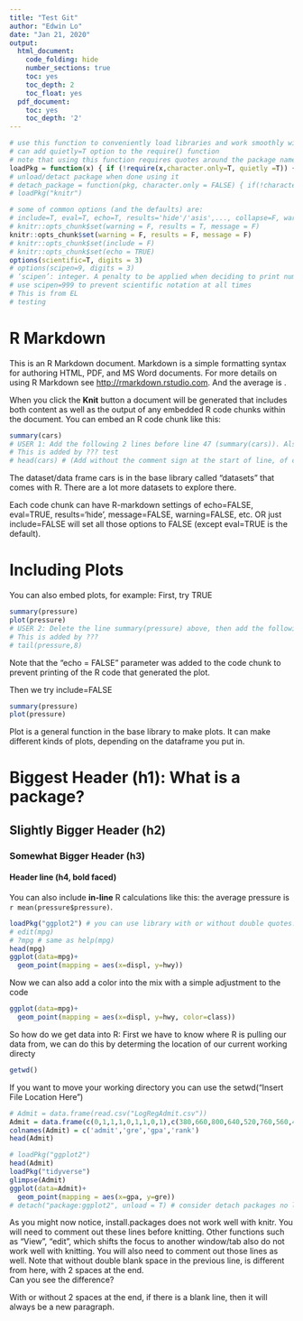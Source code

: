 ```yaml
---
title: "Test Git"
author: "Edwin Lo"
date: "Jan 21, 2020"
output:
  html_document:
    code_folding: hide
    number_sections: true
    toc: yes
    toc_depth: 2
    toc_float: yes
  pdf_document:
    toc: yes
    toc_depth: '2'
---
```


```r
# use this function to conveniently load libraries and work smoothly with knitting
# can add quietly=T option to the require() function
# note that using this function requires quotes around the package name, as you would when installing packages.
loadPkg = function(x) { if (!require(x,character.only=T, quietly =T)) { install.packages(x,dep=T,repos="http://cran.us.r-project.org"); if(!require(x,character.only=T)) stop("Package not found") } }
# unload/detact package when done using it
# detach_package = function(pkg, character.only = FALSE) { if(!character.only) { pkg <- deparse(substitute(pkg)) } search_item <- paste("package", pkg, sep = ":") while(search_item %in% search()) { detach(search_item, unload = TRUE, character.only = TRUE) } }
# loadPkg("knitr")
```

```r
# some of common options (and the defaults) are: 
# include=T, eval=T, echo=T, results='hide'/'asis',..., collapse=F, warning=T, message=T, error=T, cache=T, fig.width=6, fig.height=4, fig.dim=c(6,4) #inches, fig.align='left'/'center','right', 
# knitr::opts_chunk$set(warning = F, results = T, message = F)
knitr::opts_chunk$set(warning = F, results = F, message = F)
# knitr::opts_chunk$set(include = F)
# knitr::opts_chunk$set(echo = TRUE)
options(scientific=T, digits = 3) 
# options(scipen=9, digits = 3) 
# ‘scipen’: integer. A penalty to be applied when deciding to print numeric values in fixed or exponential notation.  Positive values bias towards fixed and negative towards scientific notation: fixed notation will be preferred unless it is more than ‘scipen’ digits wider.
# use scipen=999 to prevent scientific notation at all times
# This is from EL
# testing
```

# R Markdown

This is an R Markdown document. Markdown is a simple formatting syntax for authoring HTML, PDF, and MS Word documents. For more details on using R Markdown see <http://rmarkdown.rstudio.com>. And the average is .

When you click the **Knit** button a document will be generated that includes both content as well as the output of any embedded R code chunks within the document. You can embed an R code chunk like this:

```r
summary(cars)
# USER 1: Add the following 2 lines before line 47 (summary(cars)). Also add a comment with your initial so that others know you added that. Then commit to your branch.
# This is added by ??? test
# head(cars) # (Add without the comment sign at the start of line, of course). 
```

The dataset/data frame cars is in the base library called "datasets" that comes with R. There are a lot more datasets to explore there.

Each code chunk can have R-markdown settings of echo=FALSE, eval=TRUE, results='hide', message=FALSE, warning=FALSE, etc. OR just include=FALSE will set all those options to FALSE (except eval=TRUE is the default). 

# Including Plots

You can also embed plots, for example:
First, try TRUE
```r
summary(pressure)
plot(pressure)
# USER 2: Delete the line summary(pressure) above, then add the following 2 lines in place of it. Also add a comment with your initial so that others know you added that. Then commit to your branch.
# This is added by ???
# tail(pressure,8)
```



Note that the "echo = FALSE" parameter was added to the code chunk to prevent printing of the R code that generated the plot.

Then we try include=FALSE
```r
summary(pressure)
plot(pressure)
```

Plot is a general function in the base library to make plots. It can make different kinds of plots, depending on the dataframe you put in.  

# Biggest Header (h1): What is a package? 
## Slightly Bigger Header (h2)
### Somewhat Bigger Header (h3)
#### Header line (h4, bold faced)

You can also include **in-line** R calculations like this: the average pressure is `r mean(pressure$pressure)`.

```r
loadPkg("ggplot2") # you can use library with or without double quotes. But install.packages requires double quotes.
# edit(mpg)
# ?mpg # same as help(mpg)
head(mpg)
ggplot(data=mpg)+
  geom_point(mapping = aes(x=displ, y=hwy))
```

Now we can also add a color into the mix with a simple adjustment to the code
```r
ggplot(data=mpg)+
  geom_point(mapping = aes(x=displ, y=hwy, color=class))
```

So how do we get data into R: First we have to know where R is pulling our data from, we can do this by determing the location of our current working directy 

```r
getwd()
```

If you want to move your working directory you can use the setwd("Insert File Location Here")

```r
# Admit = data.frame(read.csv("LogRegAdmit.csv"))
Admit = data.frame(c(0,1,1,1,0,1,1,0,1),c(380,660,800,640,520,760,560,400,540),c(3.61,3.67,4.00,3.19,2.93,3.00, 2.98, 3.08, 3.39),c(3,3,1,4,4,2,1,2,3))
colnames(Admit) = c('admit','gre','gpa','rank')
head(Admit)
```

```r
# loadPkg("ggplot2")
head(Admit)
loadPkg("tidyverse")
glimpse(Admit)
ggplot(data=Admit)+
  geom_point(mapping = aes(x=gpa, y=gre))
# detach("package:ggplot2", unload = T) # consider detach packages no longer use to free up system memory
```

As you might now notice, install.packages does not work well with knitr. You will need to comment out these lines before knitting. Other functions such as "View", "edit", which shifts the focus to another window/tab also do not work well with knitting. You will also need to comment out those lines as well.
Note that without double blank space in the previous line, is different from here, with 2 spaces at the end.  
Can you see the difference?  

With or without 2 spaces at the end, if there is a blank line, then it will always be a new paragraph.

